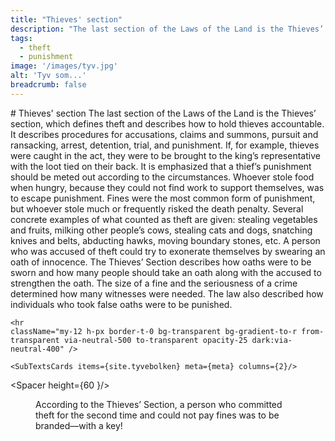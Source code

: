 ```yaml
---
title: "Thieves' section"
description: "The last section of the Laws of the Land is the Thieves’ section, which defines theft and describes how to hold thieves accountable."
tags:
  - theft
  - punishment
image: '/images/tyv.jpg'
alt: 'Tyv som...'
breadcrumb: false
---
```



<SitatHero 
    title='"Now, it can be told that if someone steals food who is unable to get work to support themselves, and so, on account of hunger, saves their life, that theft is by no means worthy of punishment."'
    footer='Thieves’ Section, chapter 1' 
/>

<Spacer height={36}/>


<Container>
    # Thieves' section
</Container>

<Container stil="firstletter text-left text-xl" margin={0}>
  The last section of the Laws of the Land is the Thieves’ section, which defines theft and describes how to hold thieves accountable. It describes procedures for accusations, claims and summons, pursuit and ransacking, arrest, detention, trial, and punishment. If, for example, thieves were caught in the act, they were to be brought to the king’s representative with the loot tied on their back. It is emphasized that a thief’s punishment should be meted out according to the circumstances. Whoever stole food when hungry, because they could not find work to support themselves, was to escape punishment. Fines were the most common form of punishment, but whoever stole much or frequently risked the death penalty. Several concrete examples of what counted as theft are given: stealing vegetables and fruits, milking other people’s cows, stealing cats and dogs, snatching knives and belts, abducting hawks, moving boundary stones, etc. A person who was accused of theft could try to exonerate themselves by swearing an oath of innocence. The Thieves’ Section describes how oaths were to be sworn and how many people should take an oath along with the accused to strengthen the oath. The size of a fine and the seriousness of a crime determined how many witnesses were needed. The law also described how individuals who took false oaths were to be punished.
</Container>


<Container>

    <hr
    className="my-12 h-px border-t-0 bg-transparent bg-gradient-to-r from-transparent via-neutral-500 to-transparent opacity-25 dark:via-neutral-400" />

    <SubTextsCards items={site.tyvebolken} meta={meta} columns={2}/>
</Container>


<Spacer height={60 }/>

<Figure
    image="/images/tyvebolken/Bf_BRM0_47891_FK_02.jpg"
    title="Large bronze key to Eidfjord Church, Eidfjord."
    alt="Large bronze key lying on a white cloth"
    href="https://digitaltmuseum.org/0210112472912/brm0-47891-for-konservering-2"
>
    According to the Thieves’ Section, a person who committed theft for the second time and could not pay fines was to be branded—with a key! 
</Figure>

 
 

 